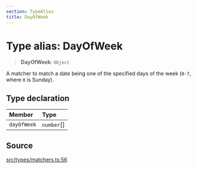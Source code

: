 ```yaml
---
section: TypeAlias
title: DayOfWeek
---
```


# Type alias: DayOfWeek

> **DayOfWeek**: `Object`

A matcher to match a date being one of the specified days of the week (`0-7`,
where `0` is Sunday).

## Type declaration

| Member | Type |
| :------ | :------ |
| `dayOfWeek` | `number`[] |

## Source

[src/types/matchers.ts:56](https://github.com/gpbl/react-day-picker/blob/854070dd0/src/types/matchers.ts#L56)
